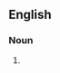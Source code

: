 ==English==

===Noun===
{{en-noun|sg=[[spaghetti]] [[Western]]}}

# {{alternative spelling of|spaghetti western}}